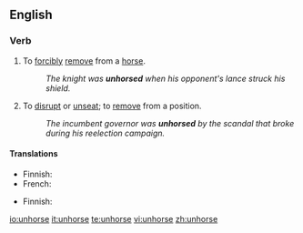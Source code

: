 ==English==

===Verb===
{{en-verb|unhors|ing}}

# To [[forcibly]] [[remove]] from a [[horse]].
#:''The knight was '''unhorsed''' when his opponent's lance struck his shield.''
# {{context|by extension}} To [[disrupt]] or [[unseat]]; to [[remove]] from a position.
#:''The incumbent governor was '''unhorsed''' by the scandal that broke during his reelection campaign.''

====Translations====
{{trans-top|remove from a horse}}
* Finnish: {{t|fi|pudottaa}}
* French: {{t+|fr|désarçonner}}
{{trans-mid}}
{{trans-bottom}}

{{trans-top|disrupt or unseat}}
* Finnish: {{t|fi|pudottaa}}
{{trans-mid}}
{{trans-bottom}}

[[io:unhorse]]
[[it:unhorse]]
[[te:unhorse]]
[[vi:unhorse]]
[[zh:unhorse]]